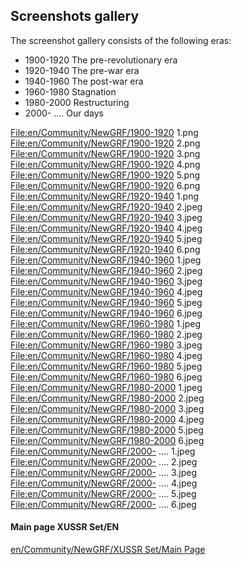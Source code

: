 == Screenshots gallery ==
The screenshot gallery consists of the following eras:
* 1900-1920 The pre-revolutionary era
* 1920-1940 The pre-war era
* 1940-1960 The post-war era
* 1960-1980 Stagnation
* 1980-2000 Restructuring
* 2000- ....      Our days

<gallery>
File:en/Community/NewGRF/1900-1920 1.png
File:en/Community/NewGRF/1900-1920 2.png
File:en/Community/NewGRF/1900-1920 3.png
File:en/Community/NewGRF/1900-1920 4.png
File:en/Community/NewGRF/1900-1920 5.png
File:en/Community/NewGRF/1900-1920 6.png
File:en/Community/NewGRF/1920-1940 1.png
File:en/Community/NewGRF/1920-1940 2.jpeg
File:en/Community/NewGRF/1920-1940 3.jpeg
File:en/Community/NewGRF/1920-1940 4.jpeg
File:en/Community/NewGRF/1920-1940 5.jpeg
File:en/Community/NewGRF/1920-1940 6.png
File:en/Community/NewGRF/1940-1960 1.jpeg
File:en/Community/NewGRF/1940-1960 2.jpeg
File:en/Community/NewGRF/1940-1960 3.jpeg
File:en/Community/NewGRF/1940-1960 4.jpeg
File:en/Community/NewGRF/1940-1960 5.jpeg
File:en/Community/NewGRF/1940-1960 6.jpeg
File:en/Community/NewGRF/1960-1980 1.jpeg
File:en/Community/NewGRF/1960-1980 2.jpeg
File:en/Community/NewGRF/1960-1980 3.jpeg
File:en/Community/NewGRF/1960-1980 4.jpeg
File:en/Community/NewGRF/1960-1980 5.jpeg
File:en/Community/NewGRF/1960-1980 6.jpeg
File:en/Community/NewGRF/1980-2000 1.jpeg
File:en/Community/NewGRF/1980-2000 2.jpeg
File:en/Community/NewGRF/1980-2000 3.jpeg
File:en/Community/NewGRF/1980-2000 4.jpeg
File:en/Community/NewGRF/1980-2000 5.jpeg
File:en/Community/NewGRF/1980-2000 6.jpeg
File:en/Community/NewGRF/2000- .... 1.jpeg
File:en/Community/NewGRF/2000- .... 2.jpeg
File:en/Community/NewGRF/2000- .... 3.jpeg
File:en/Community/NewGRF/2000- .... 4.jpeg
File:en/Community/NewGRF/2000- .... 5.jpeg
File:en/Community/NewGRF/2000- .... 6.jpeg
</gallery>

====Main page XUSSR Set/EN====
[[en/Community/NewGRF/XUSSR Set/Main Page]]
